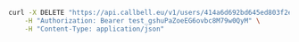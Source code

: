 ```bash
curl -X DELETE "https://api.callbell.eu/v1/users/414a6d692bd645ed803f2e7ce360d4c8/status" \
    -H "Authorization: Bearer test_gshuPaZoeEG6ovbc8M79w0QyM" \
    -H "Content-Type: application/json"
```
